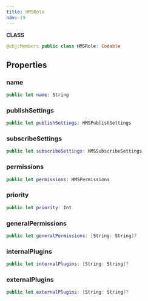 ```yaml
---
title: HMSRole
nav: 19
---
```


**CLASS**
```swift
@objcMembers public class HMSRole: Codable
```
## Properties
### name
```swift
public let name: String
```
### publishSettings
```swift
public let publishSettings: HMSPublishSettings
```
### subscribeSettings
```swift
public let subscribeSettings: HMSSubscribeSettings
```
### permissions
```swift
public let permissions: HMSPermissions
```
### priority
```swift
public let priority: Int
```
### generalPermissions
```swift
public let generalPermissions: [String: String]?
```
### internalPlugins
```swift
public let internalPlugins: [String: String]?
```
### externalPlugins
```swift
public let externalPlugins: [String: String]?
```
